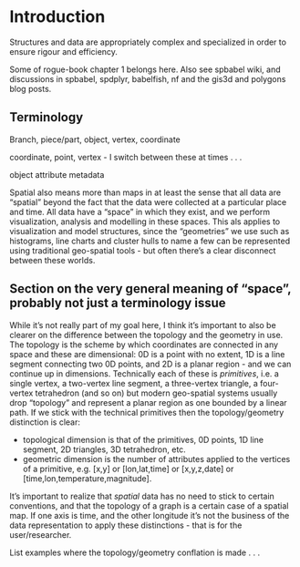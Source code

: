# Introduction {#intro}


Structures and data are appropriately complex and specialized in order to ensure rigour and efficiency. 

Some of rogue-book chapter 1 belongs here. Also see spbabel wiki, and discussions in spbabel, spdplyr, babelfish, nf and the gis3d and polygons blog posts. 


## Terminology

Branch, piece/part, object, vertex, coordinate

coordinate, point, vertex - I switch between these at times . . .

object attribute metadata

Spatial also means more than maps in at least the sense that all data are "spatial" beyond the fact that the data were collected at a particular place and time. All data have a "space" in which they exist, and we perform visualization, analysis and modelling in these spaces. This als applies to visualization and model structures, since the "geometries" we use such as histograms, line charts and cluster hulls to name a few can be represented using traditional geo-spatial tools - but often there's a clear disconnect between these worlds. 


## Section on the very general meaning of "space", probably not just a terminology issue

While it's not really part of my goal here, I think it's important to also be clearer on the difference between the topology and the geometry in use. The topology is the scheme by which coordinates are connected in any space and these are dimensional: 0D is a point with no extent, 1D is a line segment connecting two 0D points, and 2D is a planar region - and we can continue up in dimensions. Technically each of these is _primitives_, i.e. a single vertex, a two-vertex line segment, a three-vertex triangle, a four-vertex tetrahedron (and so on) but modern geo-spatial systems usually drop "topology" and represent a planar region as one bounded by a linear path. If we stick with the technical primitives then the topology/geometry distinction is clear: 

* topological dimension is that of the primitives, 0D points, 1D line segment, 2D triangles, 3D tetrahedron, etc.
* geometric dimension is the number of attributes applied to the vertices of a primitive, e.g. \[x,y\] or \[lon,lat,time\] or \[x,y,z,date\] or \[time,lon,temperature,magnitude\]. 

It's important to realize that _spatial_ data has no need to stick to certain conventions, and that the topology of a graph is a certain case of a spatial map. If one axis is time, and the other longitude it's not the business of the data representation to apply these distinctions - that is for the user/researcher. 

List examples where the topology/geometry conflation is made . . .

